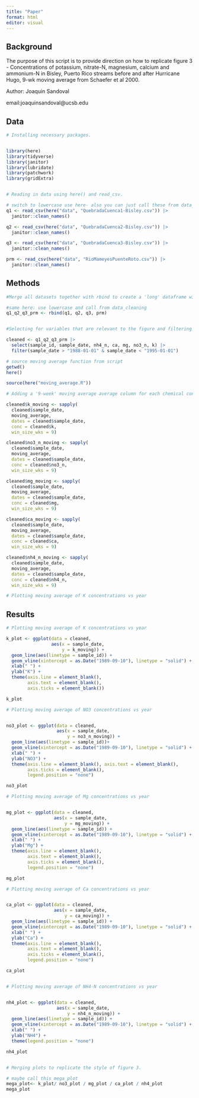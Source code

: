 ```yaml
---
title: "Paper"
format: html
editor: visual
---
```


## Background

The purpose of this script is to provide direction on how to replicate figure 3 - Concentrations of potassium, nitrate-N, magnesium, calcium and ammonium-N in Bisley, Puerto Rico streams before and after Hurricane Hugo, 9-wk moving average from Schaefer et al 2000.

Author: Joaquin Sandoval

email:joaquinsandoval\@ucsb.edu

## Data

```r
# Installing necessary packages. 


library(here)
library(tidyverse)
library(janitor)
library(lubridate)
library(patchwork)
library(gridExtra)


# Reading in data using here() and read_csv.

# switch to lowercase use here- also you can just call these from data_import.R
q1 <- read_csv(here("data", "QuebradaCuenca1-Bisley.csv")) |> 
  janitor::clean_names()

q2 <- read_csv(here("data", "QuebradaCuenca2-Bisley.csv")) |> 
  janitor::clean_names()

q3 <- read_csv(here("data", "QuebradaCuenca3-Bisley.csv")) |> 
  janitor::clean_names()

prm <- read_csv(here("data", "RioMameyesPuenteRoto.csv")) |> 
  janitor::clean_names()

```

## Methods

```r
#Merge all datasets together with rbind to create a 'long' dataframe with variables stacked  

#same here: use lowercase and call from data_cleaning
q1_q2_q3_prm <- rbind(q1, q2, q3, prm) 


#Selecting for variables that are relevant to the figure and filtering for dates between 1988-1995

cleaned <- q1_q2_q3_prm |> 
  select(sample_id, sample_date, nh4_n, ca, mg, no3_n, k) |> 
  filter(sample_date > "1988-01-01" & sample_date < "1995-01-01")

# source moving average function from script
getwd()
here()

source(here("moving_average.R"))

# Adding a '9-week' moving average average column for each chemical concentration that we're interested in. 

cleaned$k_moving <- sapply(
  cleaned$sample_date,
  moving_average,
  dates = cleaned$sample_date,
  conc = cleaned$k,
  win_size_wks = 9)

cleaned$no3_n_moving <- sapply(
  cleaned$sample_date,
  moving_average,
  dates = cleaned$sample_date,
  conc = cleaned$no3_n,
  win_size_wks = 9)

cleaned$mg_moving <- sapply(
  cleaned$sample_date,
  moving_average,
  dates = cleaned$sample_date,
  conc = cleaned$mg,
  win_size_wks = 9)

cleaned$ca_moving <- sapply(
  cleaned$sample_date,
  moving_average,
  dates = cleaned$sample_date,
  conc = cleaned$ca,
  win_size_wks = 9)

cleaned$nh4_n_moving <- sapply(
  cleaned$sample_date,
  moving_average,
  dates = cleaned$sample_date,
  conc = cleaned$nh4_n,
  win_size_wks = 9)

# Plotting moving average of K concentrations vs year

```

## Results

```r
# Plotting moving average of K concentrations vs year

k_plot <- ggplot(data = cleaned, 
                 aes(x = sample_date, 
                     y = k_moving)) + 
  geom_line(aes(linetype = sample_id)) + 
  geom_vline(xintercept = as.Date("1989-09-10"), linetype = "solid") + 
  xlab(" ") + 
  ylab("K") + 
  theme(axis.line = element_blank(),
        axis.text = element_blank(),
        axis.ticks = element_blank())

k_plot

# Plotting moving average of NO3 concentrations vs year


no3_plot <- ggplot(data = cleaned, 
                   aes(x = sample_date, 
                       y = no3_n_moving)) + 
  geom_line(aes(linetype = sample_id))+ 
  geom_vline(xintercept = as.Date("1989-09-10"), linetype = "solid") + 
  xlab(" ") + 
  ylab("NO3") +
  theme(axis.line = element_blank(), axis.text = element_blank(),
        axis.ticks = element_blank(),
        legend.position = "none")

no3_plot

# Plotting moving average of Mg concentrations vs year


mg_plot <- ggplot(data = cleaned, 
                  aes(x = sample_date, 
                      y = mg_moving)) + 
  geom_line(aes(linetype = sample_id)) + 
  geom_vline(xintercept = as.Date("1989-09-10"), linetype = "solid") + 
  xlab(" ") + 
  ylab("Mg") +
  theme(axis.line = element_blank(),
        axis.text = element_blank(),
        axis.ticks = element_blank(),
        legend.position = "none")

mg_plot

# Plotting moving average of Ca concentrations vs year


ca_plot <- ggplot(data = cleaned, 
                  aes(x = sample_date, 
                      y = ca_moving)) + 
  geom_line(aes(linetype = sample_id)) + 
  geom_vline(xintercept = as.Date("1989-09-10"), linetype = "solid") + 
  xlab(" ") + 
  ylab("Ca") +
  theme(axis.line = element_blank(),
        axis.text = element_blank(),
        axis.ticks = element_blank(),
        legend.position = "none")

ca_plot


# Plotting moving average of NH4-N concentrations vs year


nh4_plot <- ggplot(data = cleaned, 
                   aes(x = sample_date, 
                       y = nh4_n_moving)) + 
  geom_line(aes(linetype = sample_id)) + 
  geom_vline(xintercept = as.Date("1989-09-10"), linetype = "solid") + 
  xlab(" ") + 
  ylab("NH4") + 
  theme(legend.position = "none")

nh4_plot


# Merging plots to replicate the style of figure 3.

# maybe call this mega_plot
mega_plot<- k_plot/ no3_plot / mg_plot / ca_plot / nh4_plot 
mega_plot

```
